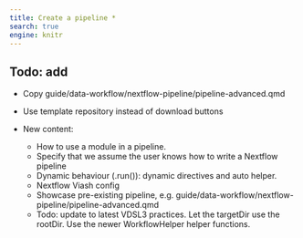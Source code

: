 ```yaml
---
title: Create a pipeline *
search: true
engine: knitr
---
```




## Todo: add


* Copy guide/data-workflow/nextflow-pipeline/pipeline-advanced.qmd
* Use template repository instead of download buttons

* New content:
  - How to use a module in a pipeline.
  - Specify that we assume the user knows how to write a Nextflow pipeline
  - Dynamic behaviour (.run()): dynamic directives and auto helper.
  - Nextflow Viash config
  - Showcase pre-existing pipeline, e.g. guide/data-workflow/nextflow-pipeline/pipeline-advanced.qmd
  - Todo: update to latest VDSL3 practices. Let the targetDir use the rootDir. Use the newer WorkflowHelper helper functions.
